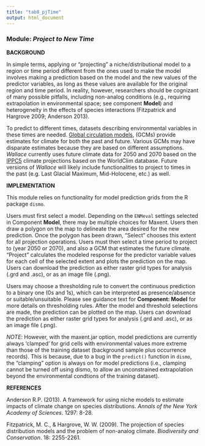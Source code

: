 ---
title: "tab8_pjTime"
output: html_document
---

### **Module:** ***Project to New Time***

**BACKGROUND**  

In simple terms, applying or "projecting" a niche/distributional model to a region or time period different from the ones used to make the model involves making a prediction based on the model and the new values of the predictor variables, as long as these values are available for the original region and time period. In reality, however, researchers should be cognizant of many possible pitfalls, including non-analog conditions (e.g., requiring extrapolation in environmental space; see component **Model**) and heterogeneity in the effects of species interactions (Fitzpatrick and Hargrove 2009; Anderson 2013).

To predict to different times, datasets describing environmental variables in these times are needed. <a href="http://www.ipcc-data.org/guidelines/pages/gcm_guide.html" target="_blank">Global circulation models</a>, (GCMs) provide estimates for climate for both the past and future. Various GCMs may have disparate estimates because they are based on different assumptions. *Wallace* currently uses future climate data for 2050 and 2070 based on the <a href="http://cmip-pcmdi.llnl.gov/cmip5/" target="_blank">IPPC5</a> climate projections based on the WorldClim database. Future versions of *Wallace* will likely include functionalities to project to times in the past (e.g. Last Glacial Maximum, Mid-Holocene, etc.) as well.

**IMPLEMENTATION** 

This module relies on functionality for model prediction grids from the R package `dismo`.

Users must first select a model. Depending on the `ENMeval` settings selected in Component **Model**, there may be multiple choices for Maxent. Users then draw a polygon on the map to delineate the area desired for the new prediction. Once the polygon has been drawn, "Select" chooses this extent for all projection operations. Users must then select a time period to project to (year 2050 or 2070), and also a GCM that estimates the future climate. "Project" calculates the modeled response for the predictor variable values for each cell of the selected extent and plots the prediction on the map. Users can download the prediction as either raster grid types for analysis (.grd and .asc), or as an image file (.png).

Users may choose a thresholding rule to convert the continuous prediction to a binary one (0s and 1s), which can be interpreted as presence/absence or suitable/unsuitable. Please see guidance text for **Component: Model** for more details on thresholding rules. After the model and threshold selections are made, the prediction can be plotted on the map. Users can download the prediction as either raster grid types for analysis (.grd and .asc), or as an image file (.png).

*NOTE*: However, with the maxent.jar option, model predictions are currently always 'clamped' for grid cells with environmental values more extreme than those of the training dataset (background sample plus occurrence records). This is because, due to a bug in the `predict()` function in `dismo`, the "clamping" option is always on for model predictions (i.e., clamping cannot be turned off using dismo, to allow an unconstrained extrapolation beyond the environmental condtions of the training dataset). 

**REFERENCES**

Anderson R.P. (2013). A framework for using niche models to estimate impacts of climate change on species distributions. *Annals of the New York Academy of Sciences*. 1297: 8-28.

Fitzpatrick, M. C., & Hargrove, W. W. (2009). The projection of species distribution models and the problem of non-analog climate. *Biodiversity and Conservation*. 18: 2255-2261.
